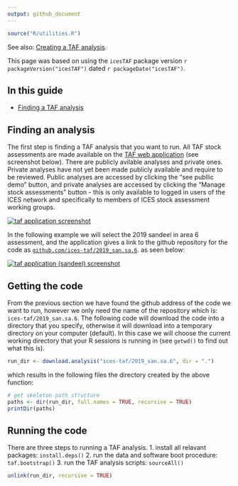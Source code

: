 ```yaml
---
output: github_document
---
```


```r
source("R/utilities.R")
```

See also:
[Creating a TAF analysis](Creating-a-TAF-analysis).

This page was based on using the `icesTAF` package version ```r packageVersion("icesTAF")```
dated ```r packageDate("icesTAF")```.

## In this guide

* [Finding a TAF analysis](#finding-a-taf-analysis)


## Finding an analysis

The first step is finding a TAF analysis that you want to run.  All TAF stock assessments
are made available on the [TAF web application](https://taf.ices.dk/app/about) 
(see screenshot below). There are publicly avilable analyses and private ones.  Private 
analyses have not yet been made publicly available and require to be reviewed. Public 
analyses are accessed by clicking the "see publlic demo" button, and private analyses are 
accessed by clicking the "Manage stock assessments" button - this is only available to 
logged in users of the ICES network and specifically to members of ICES stock assessment 
working groups.

[![taf application screenshot](img/taf-app.png)](https://taf.ices.dk/app/about)

In the following example we will select the 2019 sandeel in area 6 assessment, and the 
application gives a link to the github repository for the code as 
[`github.com/ices-taf/2019_san.sa.6`](https://github.com/ices-taf/2019_san.sa.6). 
as seen below:

[![taf application (sandeel) screenshot](img/taf-app-sandeel.png)](https://taf.ices.dk/app/demo#!/2019/san.sa.6)


## Getting the code

From the previous section we have found the github address of the code we want to run, however we
only need the name of the repository which is: `ices-taf/2019_san.sa.6`.  The following code
will download the code into a directory that you specify, otherwise it will download
into a temporary directory on your computer (default).  In this case we will choose the current
working directory that your R sessions is running in (see `getwd()` to find out what this is).

```r
run_dir <- download.analysis("ices-taf/2019_san.sa.6", dir = ".")
```

which results in the following files the directory created by the above function:
```r
# get skeleton path structure
paths <- dir(run_dir, full.names = TRUE, recursive = TRUE)
printDir(paths)
```

## Running the code

There are three steps to running a TAF analysis.
1. install all relavant packages: `install.deps()`
2. run the data and software boot procedure: `taf.bootstrap()`
3. run the TAF analysis scripts: `sourceAll()`

```r
unlink(run_dir, recursive = TRUE)
```

